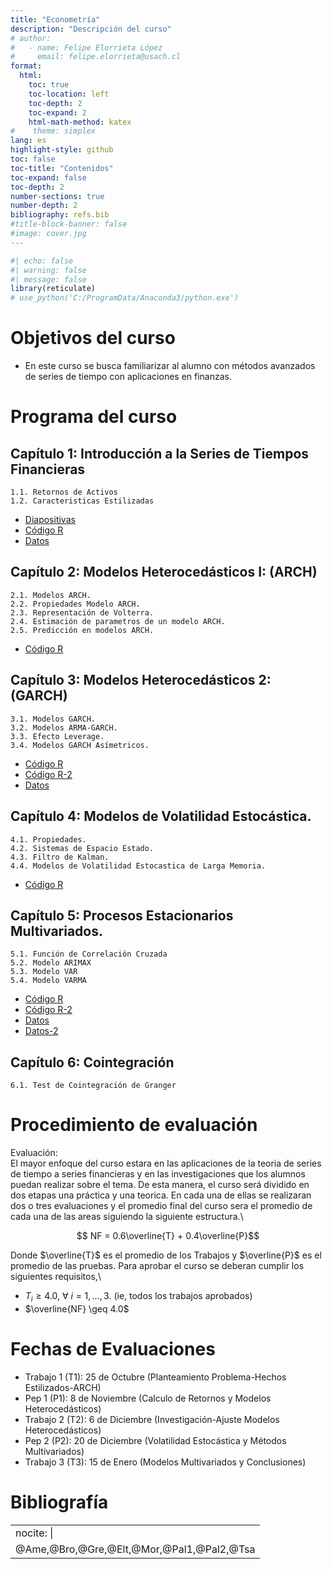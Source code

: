 ```yaml
---
title: "Econometría"
description: "Descripción del curso"
# author:
#   - name: Felipe Elorrieta López
#     email: felipe.elorrieta@usach.cl
format:
  html:
    toc: true
    toc-location: left
    toc-depth: 2
    toc-expand: 2
    html-math-method: katex
#    theme: simplex
lang: es
highlight-style: github
toc: false
toc-title: "Contenidos"
toc-expand: false
toc-depth: 2
number-sections: true
number-depth: 2
bibliography: refs.bib
#title-block-banner: false
#image: cover.jpg
---
```



```r
#| echo: false
#| warning: false
#| message: false
library(reticulate)
# use_python('C:/ProgramData/Anaconda3/python.exe')
```



# Objetivos del curso 

::: {.callout-tip appearance="simple" icon=false}
- En este curso se busca familiarizar al alumno con métodos avanzados de series de tiempo con aplicaciones en finanzas.
:::

# Programa del curso

::: {.callout-tip collapse="true" icon=false}
## Capítulo 1: Introducción a la Series de Tiempos Financieras

    1.1. Retornos de Activos
    1.2. Caracteristicas Estilizadas
- [Diapositivas](Clase1.pdf){target="_blank"}
- [Código R](C1-Retornos.R){target="_blank"}
- [Datos](AAPL.csv){target="_blank"}
:::

::: {.callout-tip collapse="true" icon=false}
## Capítulo 2: Modelos Heterocedásticos I: (ARCH)
    
    2.1. Modelos ARCH.
    2.2. Propiedades Modelo ARCH.
    2.3. Representación de Volterra.
    2.4. Estimación de parametros de un modelo ARCH.
    2.5. Predicción en modelos ARCH.
- [Código R](c2-arch.R){target="_blank"}
:::

::: {.callout-tip collapse="true" icon=false}
## Capítulo 3: Modelos Heterocedásticos 2: (GARCH)

    3.1. Modelos GARCH.
    3.2. Modelos ARMA-GARCH.
    3.3. Efecto Leverage.
    3.4. Modelos GARCH Asímetricos.
- [Código R](c3-armagarch.R){target="_blank"}
- [Código R-2](c4_rugarch.R){target="_blank"}
- [Datos](IPSA.txt){target="_blank"}
:::

::: {.callout-tip collapse="true" icon=false}
## Capítulo 4: Modelos de Volatilidad Estocástica.

    4.1. Propiedades.
    4.2. Sistemas de Espacio Estado.
    4.3. Filtro de Kalman.
    4.4. Modelos de Volatilidad Estocastica de Larga Memoria.
- [Código R](c5-stochastic.R){target="_blank"}
:::

::: {.callout-tip collapse="true" icon=false}
## Capítulo 5: Procesos Estacionarios Multivariados.

    5.1. Función de Correlación Cruzada
    5.2. Modelo ARIMAX
    5.3. Modelo VAR
    5.4. Modelo VARMA
- [Código R](c6-statespace.R){target="_blank"}
- [Código R-2](c7-VAR.R){target="_blank"}
- [Datos](MALLPLAZA.SN.csv){target="_blank"}
- [Datos-2](PARAUCO.SN.csv){target="_blank"}
:::

::: {.callout-tip collapse="true" icon=false}
## Capítulo 6: Cointegración

    6.1. Test de Cointegración de Granger
:::

# Procedimiento de evaluación

::: {.callout-tip appearance="simple" icon=false}
[Evaluación:]{.green}</br>
El mayor enfoque del curso estara en las aplicaciones de la teoria de series de tiempo a series financieras y en las investigaciones que los alumnos puedan realizar sobre el tema. De esta manera, el curso será dividido en dos etapas una práctica y una teorica. En cada una de ellas se realizaran dos o tres evaluaciones y el promedio final del curso sera el promedio de cada una de las areas siguiendo la siguiente estructura.\\

$$ NF = 0.6\overline{T} + 0.4\overline{P}$$ 

Donde $\overline{T}$ es el promedio de los Trabajos y $\overline{P}$ es el promedio de las pruebas. Para aprobar el curso se deberan cumplir los siguientes requisitos,\\

- $T_i \geq 4.0$, $\forall ~ i=1,\ldots,3$. (ie, todos los trabajos aprobados)
- $\overline{NF} \geq 4.0$
:::

# Fechas de Evaluaciones

::: {.callout-tip appearance="simple" icon=false}
- Trabajo 1 (T1): 25 de Octubre (Planteamiento Problema-Hechos Estilizados-ARCH)
- Pep 1 (P1): 8 de Noviembre (Calculo de Retornos y Modelos Heterocedásticos)
- Trabajo 2 (T2): 6 de Diciembre (Investigación-Ajuste Modelos Heterocedásticos)
- Pep 2 (P2): 20 de Diciembre (Volatilidad Estocástica y Métodos Multivariados)
- Trabajo 3 (T3): 15 de Enero (Modelos Multivariados y Conclusiones)
:::


# Bibliografía

---
nocite: |
  @Ame,@Bro,@Gre,@Elt,@Mor,@Pal1,@Pal2,@Tsa
---

::: {#refs}
:::